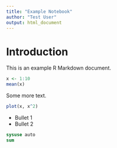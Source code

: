 ```yaml
---
title: "Example Notebook"
author: "Test User"
output: html_document
---
```


# Introduction

This is an example R Markdown document.

```r
x <- 1:10
mean(x)
```

Some more text.

```r
plot(x, x^2)
```

- Bullet 1
- Bullet 2

```stata
sysuse auto
sum
```